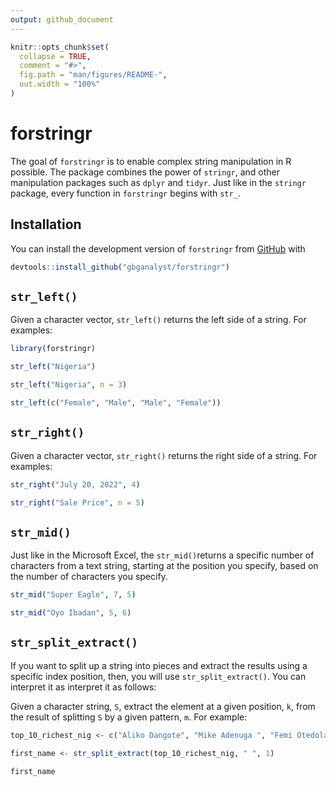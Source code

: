 ```yaml
---
output: github_document
---
```


<!-- README.md is generated from README.Rmd. Please edit that file -->

```r
knitr::opts_chunk$set(
  collapse = TRUE,
  comment = "#>",
  fig.path = "man/figures/README-",
  out.width = "100%"
)
```

# forstringr

<!-- badges: start -->
<!-- badges: end -->

The goal of `forstringr` is to enable complex string manipulation in R possible. The package combines the power of `stringr`, and other manipulation packages such as `dplyr` and `tidyr`. Just like in the `stringr` package, every function in `forstringr` begins with `str_`.

## Installation

You can install the development version of `forstringr` from [GitHub](https://github.com/) with

``` r
devtools::install_github("gbganalyst/forstringr")
```


## `str_left()`

Given a character vector, `str_left()` returns the left side of a string. For examples:

```r
library(forstringr)

str_left("Nigeria")

str_left("Nigeria", n = 3)

str_left(c("Female", "Male", "Male", "Female"))
```

## `str_right()`

Given a character vector, `str_right()` returns the right side of a string. For examples:

```r

str_right("July 20, 2022", 4)

str_right("Sale Price", n = 5)
```

## `str_mid()`

Just like in the Microsoft Excel, the `str_mid()`returns a specific number of characters from a text string, starting at the position you specify, based on the number of characters you specify.

```r
str_mid("Super Eagle", 7, 5)

str_mid("Oyo Ibadan", 5, 6)
```

## `str_split_extract()`

If you want to split up a string into pieces and extract the results using a specific index position, then, you will use `str_split_extract()`. You can interpret it as interpret it as follows:

Given a character string, `S`, extract the element at a given position, `k`, from the result of splitting `S` by a given pattern, `m`. For example:

```r
top_10_richest_nig <- c("Aliko Dangote", "Mike Adenuga ", "Femi Otedola", "Arthur Eze", "Abdulsamad Rabiu", "Cletus Ibeto", "Orji Uzor Kalu", "ABC Orjiakor", "Jimoh Ibrahim", "Tony Elumelu")

first_name <- str_split_extract(top_10_richest_nig, " ", 1)

first_name
```



